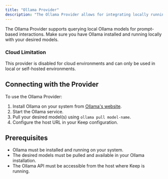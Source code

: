 ```yaml
---
title: "Ollama Provider"
description: "The Ollama Provider allows for integrating locally running Ollama language models into Keep."
---
```


<Tip>
  The Ollama Provider supports querying local Ollama models for prompt-based
  interactions. Make sure you have Ollama installed and running locally with your desired models.
</Tip>

### **Cloud Limitation**
This provider is disabled for cloud environments and can only be used in local or self-hosted environments.

<AutoGeneratedSnippet />

## Connecting with the Provider

To use the Ollama Provider:

1. Install Ollama on your system from [Ollama's website](https://ollama.ai).
2. Start the Ollama service.
3. Pull your desired model(s) using `ollama pull model-name`.
4. Configure the host URL in your Keep configuration.

## Prerequisites

- Ollama must be installed and running on your system.
- The desired models must be pulled and available in your Ollama installation.
- The Ollama API must be accessible from the host where Keep is running.